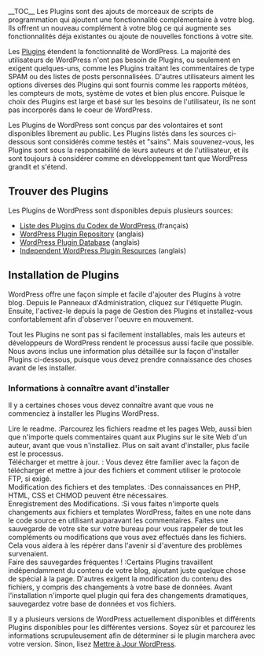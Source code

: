 {{Languages|
{{en|Managing Plugins}}
{{fr|Gestion de Plugins}}
{{ja|????????}}
{{pt-br|Gerenciando Plugins}}
{{zh-cn|????}}
}}
{{French Header}}
__TOC__
Les Plugins sont des ajouts de morceaux de scripts de programmation qui ajoutent une fonctionnalité complémentaire à votre blog. Ils offrent un nouveau complément à votre blog ce qui augmente ses fonctionnalités déja existantes ou ajoute de nouvelles fonctions à votre site.

Les [[fr:Plugins|Plugins]] étendent la fonctionnalité de WordPress. La majorité des utilisateurs de WordPress n'ont pas besoin de Plugins, ou seulement en exigent quelques-uns, comme les Plugins traitant les commentaires de type SPAM ou des listes de posts personnalisées. D'autres utilisateurs aiment les options diverses des Plugins qui sont fournis comme les rapports météos, les compteurs de mots, système de votes et bien plus encore. Puisque le choix des Plugins est large et basé sur les besoins de l'utilisateur, ils ne sont pas incorporés dans le coeur de WordPress.

Les Plugins de WordPress sont conçus par des volontaires et sont disponibles librement au public. Les Plugins listés dans les sources ci-dessous sont considérés comme testés et "sains". Mais souvenez-vous, les Plugins sont sous la responsabilité de leurs auteurs et de l'utilisateur, et ils sont toujours à considérer comme en développement tant que WordPress grandit et s'étend.

==Trouver des Plugins==

Les Plugins de WordPress sont disponibles depuis plusieurs sources:

* [[fr:Plugins|Liste des Plugins du Codex de WordPress ]] (français)
* [http://www.wp-plugins.org/ WordPress Plugin Repository] (anglais)
* [http://www.wp-plugins.net/ WordPress Plugin Database] (anglais)
* [[#Independent Resources|Independent WordPress Plugin Resources]] (anglais)

==Installation de Plugins==

WordPress offre une façon simple et facile d'ajouter des Plugins à votre blog. Depuis le Panneaux d'Administration, cliquez sur l'étiquette Plugin. Ensuite, l'activez-le depuis la page de Gestion des Plugins et installez-vous confortablement afin d'observer l'oeuvre en mouvement.

Tout les Plugins ne sont pas si facilement installables, mais les auteurs et développeurs de WordPress rendent le processus aussi facile que possible. Nous avons inclus une information plus détaillée sur la façon d'installer Plugins ci-dessous, puisque vous devez prendre connaissance des choses avant de les installer.

===Informations à connaître avant d'installer===

Il y a certaines choses vous devez connaître avant que vous ne commenciez à installer les Plugins WordPress.

; Lire le readme. :Parcourez les fichiers readme et les pages Web, aussi bien que n'importe quels commentaires quant aux Plugins sur le site Web d'un auteur, avant que vous n'installiez. Plus on sait avant d'installer, plus facile est le processus.
; Télécharger et mettre à jour. : Vous devez être familier avec la façon de télécharger et mettre à jour des fichiers et comment utiliser le protocole FTP, si exigé.
; Modification des fichiers et des templates. :Des connaissances en PHP, HTML, CSS et CHMOD peuvent être nécessaires.
; Enregistrement des Modifications. :Si vous faites n'importe quels changements aux fichiers et templates WordPress, faites en une note dans le code source en utilisant auparavant les commentaires. Faites une sauvegarde de votre site sur votre bureau pour vous rappeler de tout les compléments ou modifications que vous avez effectués dans les fichiers. Cela vous aidera à les répérer dans l'avenir si d'aventure des problèmes survenaient.
; Faire des sauvegardes fréquentes ! :Certains Plugins travaillent indépendamment du contenu de votre blog, ajoutant juste quelque chose de spécial à la page. D'autres exigent la modification du contenu des fichiers, y compris des changements à votre base de données. Avant l'installation n'importe quel plugin qui fera des changements dramatiques, sauvegardez votre base de données et vos fichiers.

Il y a plusieurs versions de WordPress actuellement disponibles et différents Plugins disponibles pour les différentes versions. Soyez sûr et parcourez les informations scrupuleusement afin de déterminer si le plugin marchera avec votre version. Sinon, lisez [[fr:Mettre_a_Jour_WordPress|Mettre à Jour WordPress]].
